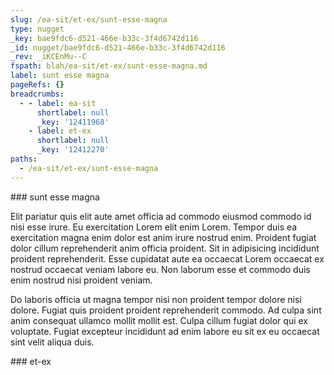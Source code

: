 ```yaml
---
slug: /ea-sit/et-ex/sunt-esse-magna
type: nugget
_key: bae9fdc6-d521-466e-b33c-3f4d6742d116
_id: nugget/bae9fdc6-d521-466e-b33c-3f4d6742d116
_rev: _iKCEnMu--C
fspath: blah/ea-sit/et-ex/sunt-esse-magna.md
label: sunt esse magna
pageRefs: {}
breadcrumbs:
  - - label: ea-sit
      shortlabel: null
      _key: '12411968'
    - label: et-ex
      shortlabel: null
      _key: '12412270'
paths:
  - /ea-sit/et-ex/sunt-esse-magna
---
```


<NuggetArea>
<Nugget slug="/ea-sit/et-ex/sunt-esse-magna" type="nugget" _key="bae9fdc6-d521-466e-b33c-3f4d6742d116" _id="nugget/bae9fdc6-d521-466e-b33c-3f4d6742d116" _rev="_iKCEnMu--C" fspath="blah/ea-sit/et-ex/sunt-esse-magna.md" label="sunt esse magna" paths="/ea-sit/et-ex/sunt-esse-magna">
<NuggetBody>
### sunt esse magna

Elit pariatur quis elit aute amet officia ad commodo eiusmod commodo id nisi esse irure. Eu exercitation Lorem elit enim Lorem. Tempor duis ea exercitation magna enim dolor est anim irure nostrud enim. Proident fugiat dolor cillum reprehenderit anim officia proident. Sit in adipisicing incididunt proident reprehenderit. Esse cupidatat aute ea occaecat Lorem occaecat ex nostrud occaecat veniam labore eu. Non laborum esse et commodo duis enim nostrud nisi proident veniam.

Do laboris officia ut magna tempor nisi non proident tempor dolore nisi dolore. Fugiat quis proident proident reprehenderit commodo. Ad culpa sint anim consequat ullamco mollit mollit est. Culpa cillum fugiat dolor qui ex voluptate. Fugiat excepteur incididunt ad enim labore eu sit ex eu occaecat sint velit aliqua duis.

</NuggetBody>
<Breadcrumbs>
<Crumbs>
<Crumb _key="12411968" label="ea-sit" /><Crumb _key="12412270" label="et-ex" />
</Crumbs>
</Breadcrumbs>
</Nugget>

<NuggetsInbound>
</NuggetsInbound>
<NuggetsOutbound>
</NuggetsOutbound>
</NuggetArea>
<PassagesInbound>
<Passage direction="inbound" type="passage" _key="12412270" _id="passage/12412270" _rev="_iKCEnL6---" label="et-ex" passage="et-ex" fspath="blah/ea-sit/et-ex" paths="/ea-sit/et-ex" slug="/ea-sit/et-ex">
<NuggetBody>
### et-ex

</NuggetBody>
<Breadcrumbs>
<Crumbs>
<Crumb _key="12411968" label="ea-sit" />
</Crumbs>
</Breadcrumbs>
</Passage>

</PassagesInbound>
<PassagesOutbound>
</PassagesOutbound>